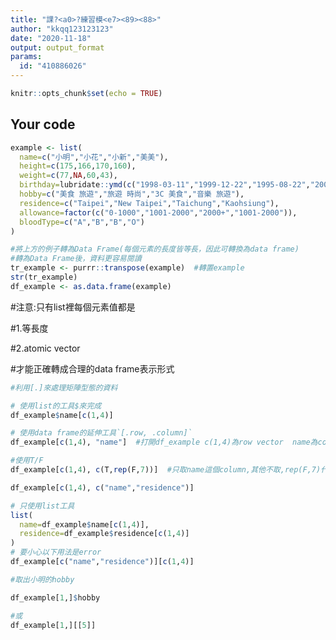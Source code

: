 ---
title: "課?<a0>?練習模<e7><89><88>"
author: "kkqq123123123"
date: "2020-11-18"
output: output_format
params:
  id: "410886026"
---

```{r setup, include=FALSE}
knitr::opts_chunk$set(echo = TRUE)
```

## Your code

```{r}
example <- list(
  name=c("小明","小花","小新","美美"),
  height=c(175,166,170,160),
  weight=c(77,NA,60,43),
  birthday=lubridate::ymd(c("1998-03-11","1999-12-22","1995-08-22","2001-10-10")),
  hobby=c("美食 旅遊","旅遊 時尚","3C 美食","音樂 旅遊"),
  residence=c("Taipei","New Taipei","Taichung","Kaohsiung"),
  allowance=factor(c("0-1000","1001-2000","2000+","1001-2000")),
  bloodType=c("A","B","B","O")
)
```

```{r}
#將上方的例子轉為Data Frame(每個元素的長度皆等長，因此可轉換為data frame)
#轉為Data Frame後，資料更容易閱讀
tr_example <- purrr::transpose(example)  #轉置example
str(tr_example)
df_example <- as.data.frame(example)
```
#注意:只有list裡每個元素值都是

#1.等長度

#2.atomic vector

#才能正確轉成合理的data frame表示形式

```{r}
#利用[.]來處理矩陣型態的資料

# 使用list的工具$來完成
df_example$name[c(1,4)]

# 使用data frame的延伸工具`[.row, .column]`
df_example[c(1,4), "name"]  #打開df_example c(1,4)為row vector  name為column vector

#使用T/F
df_example[c(1,4), c(T,rep(F,7))]  #只取name這個column,其他不取,rep(F,7)代表重複 F 7次

```

```{r}
df_example[c(1,4), c("name","residence")]

# 只使用list工具
list(
  name=df_example$name[c(1,4)],
  residence=df_example$residence[c(1,4)]
)
# 要小心以下用法是error
df_example[c("name","residence")][c(1,4)]
```

```{r}
#取出小明的hobby

df_example[1,]$hobby

#或
df_example[1,][[5]]

```




